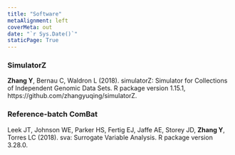 ```yaml
---
title: "Software"
metaAlignment: left
coverMeta: out
date: "`r Sys.Date()`"
staticPage: True
---
```


### SimulatorZ

**Zhang Y**, Bernau C, Waldron L (2018). simulatorZ: Simulator for Collections of Independent Genomic Data Sets. R package version 1.15.1, https://github.com/zhangyuqing/simulatorZ.

### Reference-batch ComBat

Leek JT, Johnson WE, Parker HS, Fertig EJ, Jaffe AE, Storey JD, **Zhang Y**, Torres LC (2018). sva: Surrogate Variable Analysis. R package version 3.28.0.

